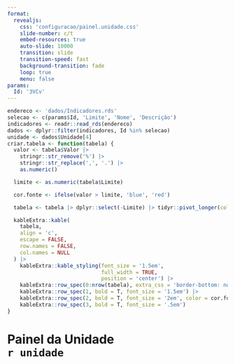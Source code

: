 ```yaml
---
format: 
  revealjs:
    css: 'configuracao/painel.unidade.css'
    slide-number: c/t
    embed-resources: true
    auto-slide: 10000
    transition: slide
    transition-speed: fast
    background-transition: fade
    loop: true
    menu: false
params:
  Id: '3VCv'
---
```


```r
endereco <- 'dados/Indicadores.rds'
selecao <- c(params$Id, 'Limite', 'Nome', 'Descrição')
indicadores <- readr::read_rds(endereco)
dados <- dplyr::filter(indicadores, Id %in% selecao)
unidade <- dados$Unidade[4]
criar.tabela <- function(tabela) {
  valor <- tabela$Valor |> 
    stringr::str_remove('%') |>
    stringr::str_replace(',', '.') |> 
    as.numeric()

  limite <- as.numeric(tabela$Limite)

  cor.fonte <- ifelse(valor > limite, 'blue', 'red')

  tabela <- tabela |> dplyr::select(-Limite) |> tidyr::pivot_longer(cols = everything(), values_to = 'Valores') |> dplyr::select(-name)

  kableExtra::kable(
    tabela,
    align = 'c',
    escape = FALSE,
    row.names = FALSE,
    col.names = NULL
  ) |>
    kableExtra::kable_styling(font_size = '1.5em',
                              full_width = TRUE,
                              position = 'center') |>
    kableExtra::row_spec(0:nrow(tabela), extra_css = 'border-bottom: none;') |>
    kableExtra::row_spec(1, bold = T, font_size = '1.5em') |>
    kableExtra::row_spec(2, bold = T, font_size = '2em', color = cor.fonte) |>
    kableExtra::row_spec(3, bold = T, font_size = '.5em')
}
```

# Painel da Unidade <br> `r unidade` {background-image="imagens/0.painel.unidade.png" background-opacity=".2"}
